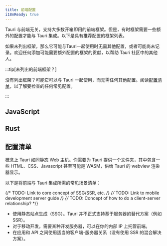 ```yaml
---
title: 前端配置
i18nReady: true
---
```



Tauri 与前端无关，支持大多数开箱即用的前端框架。但是，有时框架需要一些额外的配置才能与 Tauri 集成。以下是具有推荐配置的框架列表。

如果未列出框架，那么它可能与Tauri一起使用时无需其他配置，或者可能尚未记录。欢迎任何添加可能需要额外配置的框架的贡献，以帮助 Tauri 社区中的其他人。

:::tip[未列出的前端框架？]

没有列出框架？可能它可以与 Tauri 一起使用，而无需任何其他配置。阅读[配置清单](#配置清单)，以了解要检查的任何常见配置。

:::

## JavaScript

<CardGrid>
	<LinkCard title="Next.js" href="/zh-cn/start/frontend-configuration/nextjs" />
	<LinkCard title="Nuxt" href="/zh-cn/start/frontend-configuration/nuxt" />
	<LinkCard title="Qwik" href="/zh-cn/start/frontend-configuration/qwik" />
	<LinkCard title="Svelte" href="/zh-cn/start/frontend-configuration/svelte" />
	<LinkCard title="Vite" href="/zh-cn/start/frontend-configuration/vite" />
	<LinkCard
		title="Webpack"
		href="/zh-cn/start/frontend-configuration/webpack"
	/>
</CardGrid>

## Rust

<CardGrid>
	<LinkCard title="Leptos" href="/zh-cn/start/frontend-configuration/leptos" />
	<LinkCard
		title="Sycamore"
		href="/zh-cn/start/frontend-configuration/sycamore"
	/>
	<LinkCard title="Trunk" href="/zh-cn/start/frontend-configuration/trunk" />
	<LinkCard title="Yew" href="/zh-cn/start/frontend-configuration/yew" />
</CardGrid>

## 配置清单

概念上 Tauri 如同静态 Web 主机。你需要为 Tauri 提供一个文件夹，其中包含一些 HTML、CSS、Javascript 甚至可能是 WASM，供给 Tauri 的 webview 渲染器显示。

以下是将前端与 Tauri 集成所需的常见场景清单：

{/* TODO: Link to core concept of SSG/SSR, etc. */}
{/* TODO: Link to mobile development server guide */}
{/* TODO: Concept of how to do a client-server relationship? */}

- 使用静态站点生成（SSG）。Tauri 并不正式支持基于服务器的替代方案（例如 SSR）。
- 对于移动开发，需要某种开发服务器，可以在你的内部 IP 上托管前端。
- 在应用和 API 之间使用适当的客户端-服务器关系（没有使用 SSR 的混合解决方案）。
